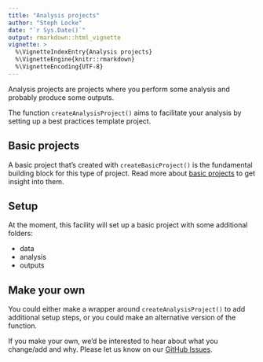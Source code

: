 ```yaml
---
title: "Analysis projects"
author: "Steph Locke"
date: "`r Sys.Date()`"
output: rmarkdown::html_vignette
vignette: >
  %\VignetteIndexEntry{Analysis projects}
  %\VignetteEngine{knitr::rmarkdown}
  %\VignetteEncoding{UTF-8}
---
```


Analysis projects are projects where you perform some analysis and probably produce some outputs. 

The function `createAnalysisProject()` aims to facilitate your analysis by setting up a best practices template project.


## Basic projects
A basic project that's created with `createBasicProject()` is the fundamental building block for this type of project. Read more about [basic projects](BasicProjects.html) to get insight into them.

## Setup
At the moment, this facility will set up a basic project with some additional folders:

- data
- analysis
- outputs

## Make your own
You could either make a wrapper around `createAnalysisProject()` to add additional setup steps, or you could make an alternative version of the function.

If you make your own, we'd be interested to hear about what you change/add and why. Please let us know on our [GitHub Issues](https://github.com/lockedata/starters/issues).
